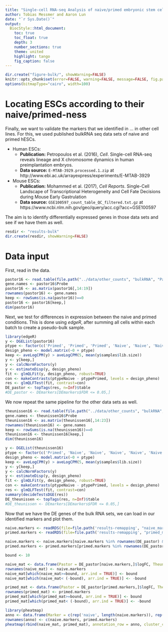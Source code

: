 ```yaml
---
title: "Single-cell RNA-seq Analysis of naive/primed embryonic stem cells: remapping naivete"
author: Tobias Messmer and Aaron Lun
date: "`r Sys.Date()`"
output: 
  BiocStyle::html_document:
    toc: true
    toc_float: true
    depth: 3
    number_sections: true
    theme: united 
    highlight: tango 
    fig_caption: false
---
```


```r
dir.create("figure-bulk/", showWarning=FALSE)
knitr::opts_chunk$set(error=FALSE, warning=FALSE, message=FALSE, fig.path="figure-bulk/")
options(bitmapType="cairo", width=100)
```

# Locating ESCs according to their naive/primed-ness

Finally, we want to validate the markers that we identified in ... in other cell lines.
For this, we used published bulkRNA seq data sets of naive and primed hESCs.

- Human ESCs:
    - __Publication:__ Petropoulos et al. (2016), _Cell_. Single-cell RNA-seq reveals lineage and X chromosome dynamics in human preimplantation embryos. 
    - __Data source:__ `E-MTAB-3929.processed.1.zip` at http://www.ebi.ac.uk/arrayexpress/experiments/E-MTAB-3929
- Mouse ESCs:
    - __Publication:__ Mohammed et al. (2017), _Cell Reports_. Single-Cell Landscape of Transcriptional Heterogeneity and Cell Fate Decisions during Mouse Early Gastrulation
    - __Data source:__ `GSE100597_count_table_QC_filtered.txt.gz` at https://www.ncbi.nlm.nih.gov/geo/query/acc.cgi?acc=GSE100597


The aim is to identify differentially expressed genes in those data sets and see if we have them as well.

```r
resdir <- "results-bulk"
dir.create(resdir, showWarning=FALSE)
```

# Data input

First, read in the data.

```r
pastor16 <- read.table(file.path("../data/other_counts", "bulkRNA", "Pastor2016_rawReadcountRNAseq.txt"), sep = "\t", header = TRUE)
gene.names <- pastor16$Probe
pastor16 <- as.matrix(pastor16[,14:19])
rownames(pastor16) <- gene.names
keep <- rowSums(is.na(pastor16))==0
pastor16 <- pastor16[keep,]
dim(pastor16)
```

Next, we test for differences in expression between the naive and primed conditions.
This is done using _edgeR_, after summing all cells within each batch to create a pseudo-bulk sample.

```r
library(edgeR)
y <- DGEList(pastor16)
ptype <- factor(c('Primed', 'Primed', 'Primed', 'Naive', 'Naive', 'Naive'))
design_pheno <- model.matrix(~0 + ptype) 
keep <- aveLogCPM(y) > aveLogCPM(5, mean(y$samples$lib.size))
y <- y[keep,]
y <- calcNormFactors(y)
y <- estimateDisp(y, design_pheno)
fit <- glmQLFit(y, design_pheno, robust=TRUE)
con <- makeContrasts(ptypeNaive - ptypePrimed, levels = design_pheno)
res <- glmQLFTest(fit, contrast=con)
DE_pastor <- topTags(res, n=Inf)$table
#DE_pastor <- DEmarkers[DEmarkers$FDR <= 0.05,]
```

We now repeat the same pipeline for the other data sets as well.

```r
theunissen16 <- read.table(file.path("../data/other_counts", "bulkRNA", "Theunissen2016_rawReadcountRNAseq.txt"), sep = "\t", header = TRUE)
gene.names <- theunissen16$Probe
theunissen16 <- as.matrix(theunissen16[,14:23])
rownames(theunissen16) <- gene.names
keep <- rowSums(is.na(theunissen16))==0
theunissen16 <- theunissen16[keep,]
dim(theunissen16)
```


```r
y <- DGEList(theunissen16)
ptype <- factor(c('Primed', 'Naive', 'Naive', 'Naive', 'Naive', 'Naive', 'Naive', 'Primed', 'Primed', 'Primed'))
design_pheno <- model.matrix(~0 + ptype) 
keep <- aveLogCPM(y) > aveLogCPM(5, mean(y$samples$lib.size))
y <- y[keep,]
y <- calcNormFactors(y)
y <- estimateDisp(y, design_pheno)
fit <- glmQLFit(y, design_pheno, robust=TRUE)
con <- makeContrasts(ptypeNaive - ptypePrimed, levels = design_pheno)
res <- glmQLFTest(fit, contrast=con)
summary(decideTestsDGE(res))
DE_theunissen <- topTags(res, n=Inf)$table
#DE_theunissen <- DEmarkers[DEmarkers$FDR <= 0.05,]
```

Now that we have the DE genes of the bulk RNA sets, we can load in our identified markers and plot them.

```r
naive.markers <- readRDS(file=file.path('results-remapping', "naive_markers.rds"))
primed.markers <- readRDS(file=file.path('results-remapping', "primed_markers.rds"))

naive.markers <- naive.markers[naive.markers %in% rownames(DE_pastor) & naive.markers %in% rownames(DE_theunissen)]
primed.markers <- primed.markers[primed.markers %in% rownames(DE_pastor) & primed.markers %in% rownames(DE_theunissen)]

bound <- 10

naive_mat <- data.frame(Pastor = DE_pastor[naive.markers,]$logFC, Theunissen = DE_theunissen[naive.markers,]$logFC)
rownames(naive_mat) <- naive.markers
naive_mat[which(naive_mat>=bound, arr.ind = TRUE)] <- bound
naive_mat[which(naive_mat< (-bound), arr.ind = TRUE)] <- -bound

primed_mat <- data.frame(Pastor = DE_pastor[primed.markers,]$logFC, Theunissen = DE_theunissen[primed.markers,]$logFC)
rownames(primed_mat) <- primed.markers 
primed_mat[which(primed_mat>=bound, arr.ind = TRUE)] <- bound
primed_mat[which(primed_mat< (-bound), arr.ind = TRUE)] <- -bound

library(pheatmap)
anno <- data.frame(Marker = c(rep('naive', length(naive.markers)), rep('primed', length(primed.markers))))
rownames(anno) <- c(naive.markers, primed.markers)
pheatmap(rbind(naive_mat, primed_mat), annotation_row = anno, cluster_cols = FALSE)

```
